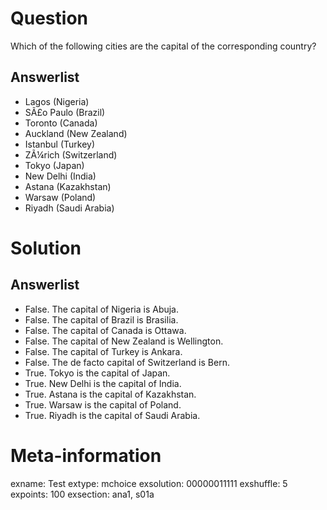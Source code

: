 Question
========
Which of the following cities are the capital of the corresponding country?

Answerlist
----------
* Lagos (Nigeria)
* SÃ£o Paulo (Brazil)
* Toronto (Canada)
* Auckland (New Zealand)
* Istanbul (Turkey)
* ZÃ¼rich (Switzerland)
* Tokyo (Japan)
* New Delhi (India)
* Astana (Kazakhstan)
* Warsaw (Poland)
* Riyadh (Saudi Arabia)

Solution
========

Answerlist
----------
* False. The capital of Nigeria is Abuja.
* False. The capital of Brazil is Brasilia.
* False. The capital of Canada is Ottawa.
* False. The capital of New Zealand is Wellington.
* False. The capital of Turkey is Ankara.
* False. The de facto capital of Switzerland is Bern.
* True. Tokyo is the capital of Japan.
* True. New Delhi is the capital of India.
* True. Astana is the capital of Kazakhstan.
* True. Warsaw is the capital of Poland.
* True. Riyadh is the capital of Saudi Arabia.


Meta-information
================
exname: Test
extype: mchoice
exsolution: 00000011111
exshuffle: 5
expoints: 100
exsection: ana1, s01a
